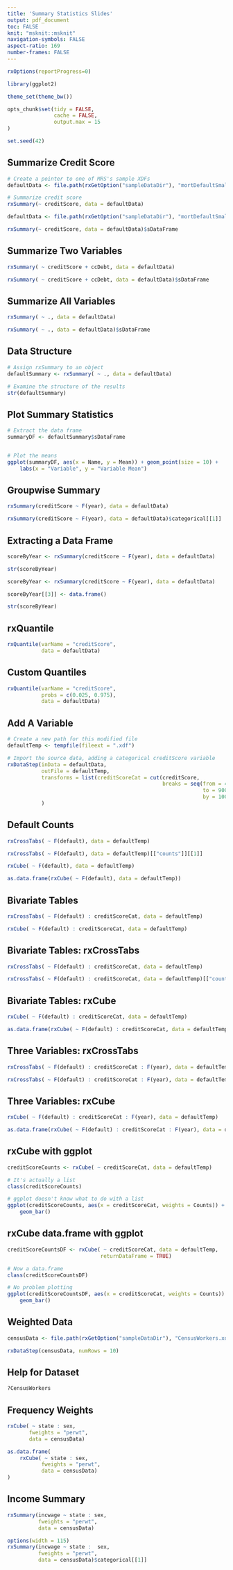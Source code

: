 ```yaml
---
title: 'Summary Statistics Slides'
output: pdf_document
toc: FALSE
knit: "msknit::msknit"
navigation-symbols: FALSE
aspect-ratio: 169
number-frames: FALSE
---
```



```r


rxOptions(reportProgress=0)

library(ggplot2)

theme_set(theme_bw())

opts_chunk$set(tidy = FALSE,
               cache = FALSE,
               output.max = 15
)

set.seed(42)

```



## Summarize Credit Score

```r
# Create a pointer to one of MRS's sample XDFs
defaultData <- file.path(rxGetOption("sampleDataDir"), "mortDefaultSmall.xdf")

# Summarize credit score
rxSummary(~ creditScore, data = defaultData)
```

```r
defaultData <- file.path(rxGetOption("sampleDataDir"), "mortDefaultSmall.xdf")

rxSummary(~ creditScore, data = defaultData)$sDataFrame
```


## Summarize Two Variables
```r

rxSummary( ~ creditScore + ccDebt, data = defaultData)

```

```r

rxSummary( ~ creditScore + ccDebt, data = defaultData)$sDataFrame

```


## Summarize All Variables
```r

rxSummary( ~ ., data = defaultData)

```

```r

rxSummary( ~ ., data = defaultData)$sDataFrame

```



## Data Structure

```r

# Assign rxSummary to an object
defaultSummary <- rxSummary( ~ ., data = defaultData)

# Examine the structure of the results
str(defaultSummary)

```



## Plot Summary Statistics

```r

# Extract the data frame
summaryDF <- defaultSummary$sDataFrame


# Plot the means
ggplot(summaryDF, aes(x = Name, y = Mean)) + geom_point(size = 10) +
    labs(x = "Variable", y = "Variable Mean")

```



## Groupwise Summary

```r

rxSummary(creditScore ~ F(year), data = defaultData)

```

```r

rxSummary(creditScore ~ F(year), data = defaultData)$categorical[[1]]

```



## Extracting a Data Frame

```r

scoreByYear <- rxSummary(creditScore ~ F(year), data = defaultData)

str(scoreByYear)

```


```r

scoreByYear <- rxSummary(creditScore ~ F(year), data = defaultData)

scoreByYear[[3]] <- data.frame()

str(scoreByYear)

```



## rxQuantile

```r

rxQuantile(varName = "creditScore",
           data = defaultData)

```


## Custom Quantiles

```r

rxQuantile(varName = "creditScore", 
           probs = c(0.025, 0.975),
           data = defaultData)

```



## Add A Variable

```r

# Create a new path for this modified file
defaultTemp <- tempfile(fileext = ".xdf")

# Import the source data, adding a categorical creditScore variable
rxDataStep(inData = defaultData,
           outFile = defaultTemp,
           transforms = list(creditScoreCat = cut(creditScore,
                                                  breaks = seq(from = 400,
                                                               to = 900,
                                                               by = 100)))
           )


```



## Default Counts

```r

rxCrossTabs( ~ F(default), data = defaultTemp)

```

```r
rxCrossTabs( ~ F(default), data = defaultTemp)[["counts"]][[1]]
```

```r

rxCube( ~ F(default), data = defaultTemp)

```

```r
as.data.frame(rxCube( ~ F(default), data = defaultTemp))
```


## Bivariate Tables

```r

rxCrossTabs( ~ F(default) : creditScoreCat, data = defaultTemp)

rxCube( ~ F(default) : creditScoreCat, data = defaultTemp)

```


## Bivariate Tables: rxCrossTabs

```r
rxCrossTabs( ~ F(default) : creditScoreCat, data = defaultTemp)
```

```r
rxCrossTabs( ~ F(default) : creditScoreCat, data = defaultTemp)[["counts"]][[1]]
```


## Bivariate Tables: rxCube

```r
rxCube( ~ F(default) : creditScoreCat, data = defaultTemp)

```

```r
as.data.frame(rxCube( ~ F(default) : creditScoreCat, data = defaultTemp))
```



## Three Variables: rxCrossTabs

```r
rxCrossTabs( ~ F(default) : creditScoreCat : F(year), data = defaultTemp)
```

```r
rxCrossTabs( ~ F(default) : creditScoreCat : F(year), data = defaultTemp)$counts
```


## Three Variables: rxCube

```r
rxCube( ~ F(default) : creditScoreCat : F(year), data = defaultTemp)
```

```r
as.data.frame(rxCube( ~ F(default) : creditScoreCat : F(year), data = defaultTemp))
```



## rxCube with ggplot

```r

creditScoreCounts <- rxCube( ~ creditScoreCat, data = defaultTemp)

# It's actually a list
class(creditScoreCounts)

# ggplot doesn't know what to do with a list
ggplot(creditScoreCounts, aes(x = creditScoreCat, weights = Counts)) +
    geom_bar()

```



## rxCube data.frame with ggplot

```r

creditScoreCountsDF <- rxCube( ~ creditScoreCat, data = defaultTemp,
                              returnDataFrame = TRUE)

# Now a data.frame
class(creditScoreCountsDF)

```

```r
# No problem plotting
ggplot(creditScoreCountsDF, aes(x = creditScoreCat, weights = Counts)) +
    geom_bar()
```



## Weighted Data

```r

censusData <- file.path(rxGetOption("sampleDataDir"), "CensusWorkers.xdf")

rxDataStep(censusData, numRows = 10)


```



## Help for Dataset

```r
?CensusWorkers
```


\center{
  \Oldincludegraphics[height=5.0cm]{images/CensusWorkersHelp.png}
}


## Frequency Weights

```r

rxCube( ~ state : sex,
       fweights = "perwt",
       data = censusData)

```

```r
as.data.frame(
    rxCube( ~ state : sex,
           fweights = "perwt",
           data = censusData)
)
```



## Income Summary

```r

rxSummary(incwage ~ state : sex,
          fweights = "perwt",
          data = censusData)

```

```r
options(width = 115)
rxSummary(incwage ~ state :  sex,
          fweights = "perwt",
          data = censusData)$categorical[[1]]
```
